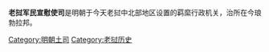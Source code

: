 {{expand|time=2015-03-09T02:04:00+00:00}}
{{unreferenced|time=2015-03-09T02:04:00+00:00}}
{{Infobox settlement
| name                    = 老挝土司
| settlement_type         = [[土司|土司]]
| established_title       = 創立
| established_date        = 元代[[至元|至元]]年间
| extinct_title           = 滅亡
| seat_type               = 統治中心
| seat                    = [[老挝城|老挝城]]<br>（今老挝[[琅勃拉邦|琅勃拉邦]]）
| government_type         = [[宣慰使|宣慰使]]
| leader_title            = 土司姓氏
| leader_name             = [[刁姓|刁姓]]
| leader_title1           = 土司民族
| leader_name1            = [[佬族|佬族]]
}}
'''老挝军民宣慰使司'''是明朝于今天老挝中北部地区设置的羁縻行政机关，治所在今琅勃拉邦。
{{云南土司}}
[[Category:明朝土司|Category:明朝土司]]
[[Category:老挝历史|Category:老挝历史]]